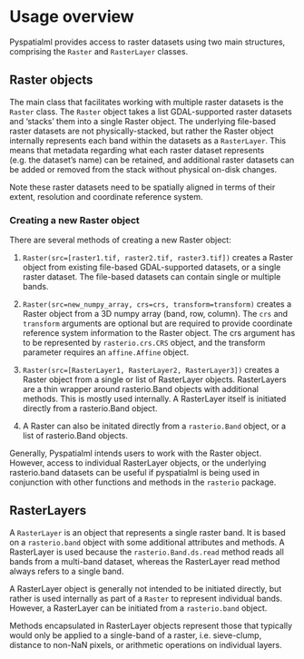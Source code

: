 # Usage overview

Pyspatialml provides access to raster datasets using two main structures,
comprising the `Raster` and `RasterLayer` classes.

## Raster objects

The main class that facilitates working with multiple raster datasets is the
`Raster` class. The `Raster` object takes a list
GDAL-supported raster datasets and 'stacks' them into a single Raster
object. The underlying file-based raster datasets are not physically-stacked,
but rather the Raster object internally represents each band within the
datasets as a `RasterLayer`. This means that metadata regarding what
each raster dataset represents (e.g. the dataset's name) can be retained, and
additional raster datasets can be added or removed from the stack without
physical on-disk changes.

Note these raster datasets need to be spatially aligned in terms of their
extent, resolution and coordinate reference system.

### Creating a new Raster object

There are several methods of creating a new Raster object:

1. ``Raster(src=[raster1.tif, raster2.tif, raster3.tif])`` creates a
Raster object from existing file-based GDAL-supported datasets, or a single
raster dataset. The file-based datasets can contain single or multiple bands.

2. ``Raster(src=new_numpy_array, crs=crs, transform=transform)`` creates a
Raster object from a 3D numpy array (band, row, column). The ``crs`` and
``transform`` arguments are optional but are required to provide coordinate
reference system information to the Raster object. The crs argument has to be
represented by ```rasterio.crs.CRS``` object, and the transform parameter
requires an ```affine.Affine``` object.

3. ``Raster(src=[RasterLayer1, RasterLayer2, RasterLayer3])`` creates a
Raster object from a single or list of RasterLayer objects. RasterLayers are a
thin wrapper around rasterio.Band objects with additional methods. This is
mostly used internally. A RasterLayer itself is initiated directly from a
rasterio.Band object.

4. A Raster can also be initated directly from a `rasterio.Band` object, or
a list of rasterio.Band objects.

Generally, Pyspatialml intends users to work with the Raster object. However,
access to individual RasterLayer objects, or the underlying rasterio.band
datasets can be useful if pyspatialml is being used in conjunction with other
functions and methods in the ``rasterio`` package.

## RasterLayers

A `RasterLayer` is an object that represents a single raster band. It is
based on a ``rasterio.band`` object with some additional attributes and
methods. A RasterLayer is used because the ``rasterio.Band.ds.read`` method
reads all bands from a multi-band dataset, whereas the RasterLayer read method
always refers to a single band.

A RasterLayer object is generally not intended to be initiated directly, but
rather is used internally as part of a `Raster` to represent individual
bands. However, a RasterLayer can be initiated from a `rasterio.band` object.

Methods encapsulated in RasterLayer objects represent those that typically
would only be applied to a single-band of a raster, i.e. sieve-clump, distance
to non-NaN pixels, or arithmetic operations on individual layers.
